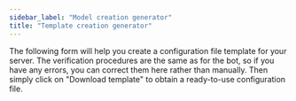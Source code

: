 ```yaml
---
sidebar_label: "Model creation generator"
title: "Template creation generator"
---
```



The following form will help you create a configuration file template for your server. The verification procedures are the same as for the bot, so if you have any errors, you can correct them here rather than manually.
Then simply click on "Download template" to obtain a ready-to-use configuration file.

<TemplateForm />
